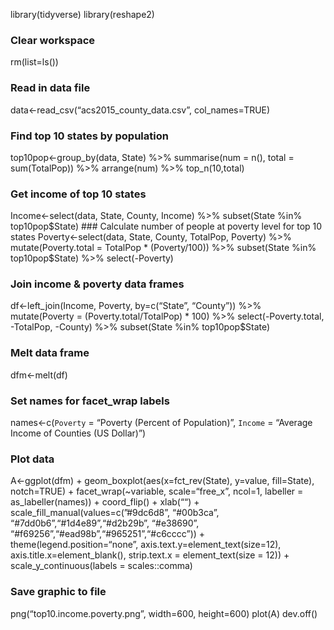 library(tidyverse)
library(reshape2)

### Clear workspace
rm(list=ls())

### Read in data file
data<-read_csv("acs2015_county_data.csv", col_names=TRUE)

### Find top 10 states by population
top10pop<-group_by(data, State) %>% summarise(num = n(), total = sum(TotalPop)) %>% arrange(num) %>% top_n(10,total)

### Get income of top 10 states
Income<-select(data, State, County, Income) %>% subset(State %in% top10pop$State)
### Calculate number of people at poverty level for top 10 states
Poverty<-select(data, State, County, TotalPop, Poverty) %>% mutate(Poverty.total = TotalPop * (Poverty/100)) %>% subset(State %in% top10pop$State) %>% select(-Poverty)

### Join income & poverty data frames
df<-left_join(Income, Poverty, by=c("State", "County")) %>% mutate(Poverty = (Poverty.total/TotalPop) * 100) %>% select(-Poverty.total, -TotalPop, -County) %>% subset(State %in% top10pop$State)

### Melt data frame
dfm<-melt(df)

### Set names for facet_wrap labels
names<-c(`Poverty` = "Poverty (Percent of Population)", `Income` = "Average Income of Counties (US Dollar)")

### Plot data
A<-ggplot(dfm) +
  geom_boxplot(aes(x=fct_rev(State), y=value, fill=State), notch=TRUE) +
  facet_wrap(~variable, scale="free_x", ncol=1, labeller = as_labeller(names)) +
  coord_flip() +
  xlab("") +
  scale_fill_manual(values=c("#9dc6d8", "#00b3ca", "#7dd0b6","#1d4e89","#d2b29b", "#e38690", "#f69256","#ead98b","#965251","#c6cccc")) +
  theme(legend.position="none", axis.text.y=element_text(size=12), axis.title.x=element_blank(), strip.text.x = element_text(size = 12)) +
  scale_y_continuous(labels = scales::comma)

### Save graphic to file
png("top10.income.poverty.png", width=600, height=600)
plot(A)
dev.off()
